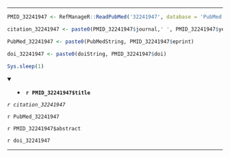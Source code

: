 

---

```r

PMID_32241947 <- RefManageR::ReadPubMed('32241947', database = 'PubMed')

citation_32241947 <- paste0(PMID_32241947$journal,' ', PMID_32241947$year, ' ', PMID_32241947$month,';', PMID_32241947$volume,'(', PMID_32241947$number,'):', PMID_32241947$pages)

PubMed_32241947 <- paste0(PubMedString, PMID_32241947$eprint)

doi_32241947 <- paste0(doiString, PMID_32241947$doi)

Sys.sleep(1)

```

<details open> <summary>
- **`r PMID_32241947$title`**
</summary> 

*`r citation_32241947`*

`r PubMed_32241947`

`r PMID_32241947$abstract`

`r doi_32241947`

</details>

---


